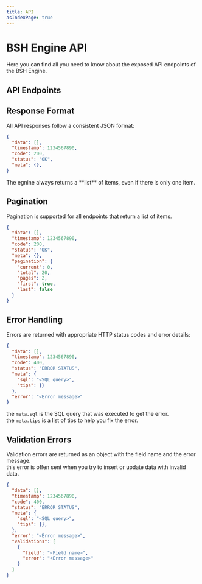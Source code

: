 ```yaml
---
title: API
asIndexPage: true
---
```



# BSH Engine API

Here you can find all you need to know about the exposed API endpoints of the BSH Engine.

## API Endpoints

<Cards>
    <Cards.Card title='Entities' href='/docs/bsh-engine/api/entities' />
    <Cards.Card title='Authentication' href='/docs/bsh-engine/api/authentication' />
    <Cards.Card title='User Management' href='/docs/bsh-engine/api/user-management' />
    <Cards.Card title='Image Management' href='/docs/bsh-engine/api/image-management' />
    <Cards.Card title='Email Management' href='/docs/bsh-engine/api/email-management' />
</Cards>

## Response Format

All API responses follow a consistent JSON format:

```json {2}
{
  "data": [],
  "timestamp": 1234567890,
  "code": 200,
  "status": "OK",
  "meta": {},
}
```

<Callout type='info'>
  The egnine always returns a **list** of items, even if there is only one item.
</Callout>

## Pagination

Pagination is supported for all endpoints that return a list of items.

```json {7-13}
{
  "data": [],
  "timestamp": 1234567890,
  "code": 200,
  "status": "OK",
  "meta": {},
  "pagination": {
    "current": 0,
    "total": 20,
    "pages": 2,
    "first": true,
    "last": false
  }
}
```

## Error Handling

Errors are returned with appropriate HTTP status codes and error details:

```json {7,8,10}
{
  "data": [],
  "timestamp": 1234567890,
  "code": 400,
  "status": "ERROR STATUS",
  "meta": {
    "sql": "<SQL query>",
    "tips": {}
  },
  "error": "<Error message>"
}
```

the `meta.sql` is the SQL query that was executed to get the error.<br/>
the `meta.tips` is a list of tips to help you fix the error.

## Validation Errors

Validation errors are returned as an object with the field name and the error message.<br/>
this error is offen sent when you try to insert or update data with invalid data.

```json {11-16}
{
  "data": [],
  "timestamp": 1234567890,
  "code": 400,
  "status": "ERROR STATUS",
  "meta": {
    "sql": "<SQL query>",
    "tips": {},
  },
  "error": "<Error message>",
  "validations": [
    {
      "field": "<Field name>",
      "error": "<Error message>"
    }
  ]
}
```
